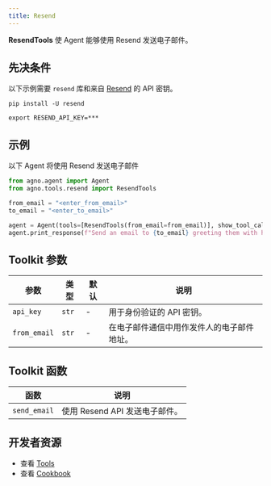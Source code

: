 ```yaml
---
title: Resend
---
```


**ResendTools** 使 Agent 能够使用 Resend 发送电子邮件。

## 先决条件

以下示例需要 `resend` 库和来自 [Resend](https://resend.com/) 的 API 密钥。

```shell
pip install -U resend
```

```shell
export RESEND_API_KEY=***
```

## 示例

以下 Agent 将使用 Resend 发送电子邮件

```python cookbook/tools/resend_tools.py
from agno.agent import Agent
from agno.tools.resend import ResendTools

from_email = "<enter_from_email>"
to_email = "<enter_to_email>"

agent = Agent(tools=[ResendTools(from_email=from_email)], show_tool_calls=True)
agent.print_response(f"Send an email to {to_email} greeting them with hello world")
```

## Toolkit 参数

| 参数    | 类型  | 默认 | 说明                                   |
| ------------ | ----- | ------- | -------------------------------------- |
| `api_key`    | `str` | -       | 用于身份验证的 API 密钥。              |
| `from_email` | `str` | -       | 在电子邮件通信中用作发件人的电子邮件地址。 |

## Toolkit 函数

| 函数     | 说明                         |
| ------------ | ---------------------------- |
| `send_email` | 使用 Resend API 发送电子邮件。 |

## 开发者资源

- 查看 [Tools](https://github.com/agno-agi/agno/blob/main/libs/agno/agno/tools/resend.py)
- 查看 [Cookbook](https://github.com/agno-agi/agno/blob/main/cookbook/tools/resend_tools.py)